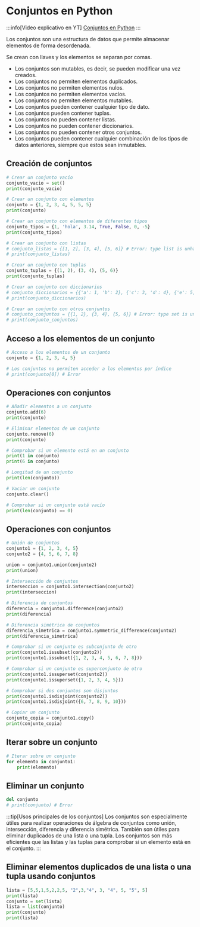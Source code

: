 # Conjuntos en Python

:::info[Video explicativo en YT]
[Conjuntos en Python](https://youtu.be/87XHKqJk5YU?si=WNW9dYb5NnPxUmd1)
:::

Los conjuntos son una estructura de datos que permite almacenar elementos de forma desordenada.

Se crean con llaves y los elementos se separan por comas.

- Los conjuntos son mutables, es decir, se pueden modificar una vez creados.
- Los conjuntos no permiten elementos duplicados.
- Los conjuntos no permiten elementos nulos.
- Los conjuntos no permiten elementos vacíos.
- Los conjuntos no permiten elementos mutables.
- Los conjuntos pueden contener cualquier tipo de dato.
- Los conjuntos pueden contener tuplas.
- Los conjuntos no pueden contener listas.
- Los conjuntos no pueden contener diccionarios.
- Los conjuntos no pueden contener otros conjuntos.
- Los conjuntos pueden contener cualquier combinación de los tipos de datos anteriores, siempre que estos sean inmutables.

## Creación de conjuntos

```python
# Crear un conjunto vacío
conjunto_vacio = set()
print(conjunto_vacio)

# Crear un conjunto con elementos
conjunto = {1, 2, 3, 4, 5, 5, 5}
print(conjunto)

# Crear un conjunto con elementos de diferentes tipos
conjunto_tipos = {1, 'hola', 3.14, True, False, 0, -5}
print(conjunto_tipos)

# Crear un conjunto con listas
# conjunto_listas = {[1, 2], [3, 4], [5, 6]} # Error: type list is unhashable
# print(conjunto_listas)

# Crear un conjunto con tuplas
conjunto_tuplas = {(1, 2), (3, 4), (5, 6)}
print(conjunto_tuplas)

# Crear un conjunto con diccionarios
# conjunto_diccionarios = {{'a': 1, 'b': 2}, {'c': 3, 'd': 4}, {'e': 5, 'f': 6}} # Error: type dict is unhashable
# print(conjunto_diccionarios)

# Crear un conjunto con otros conjuntos
# conjunto_conjuntos = {{1, 2}, {3, 4}, {5, 6}} # Error: type set is unhashable
# print(conjunto_conjuntos)
```

## Acceso a los elementos de un conjunto

```python
# Acceso a los elementos de un conjunto
conjunto = {1, 2, 3, 4, 5}

# Los conjuntos no permiten acceder a los elementos por índice
# print(conjunto[0]) # Error
```	

## Operaciones con conjuntos

```python
# Añadir elementos a un conjunto
conjunto.add(6)
print(conjunto)

# Eliminar elementos de un conjunto
conjunto.remove(6)
print(conjunto)

# Comprobar si un elemento está en un conjunto
print(1 in conjunto)
print(6 in conjunto)

# Longitud de un conjunto
print(len(conjunto))

# Vaciar un conjunto
conjunto.clear()

# Comprobar si un conjunto está vacío
print(len(conjunto) == 0)
```

## Operaciones con conjuntos

```python
# Unión de conjuntos
conjunto1 = {1, 2, 3, 4, 5}
conjunto2 = {4, 5, 6, 7, 8}

union = conjunto1.union(conjunto2)
print(union)

# Intersección de conjuntos
interseccion = conjunto1.intersection(conjunto2)
print(interseccion)

# Diferencia de conjuntos
diferencia = conjunto1.difference(conjunto2)
print(diferencia)

# Diferencia simétrica de conjuntos
diferencia_simetrica = conjunto1.symmetric_difference(conjunto2)
print(diferencia_simetrica)

# Comprobar si un conjunto es subconjunto de otro
print(conjunto1.issubset(conjunto2))
print(conjunto1.issubset({1, 2, 3, 4, 5, 6, 7, 8}))

# Comprobar si un conjunto es superconjunto de otro
print(conjunto1.issuperset(conjunto2))
print(conjunto1.issuperset({1, 2, 3, 4, 5}))

# Comprobar si dos conjuntos son disjuntos
print(conjunto1.isdisjoint(conjunto2))
print(conjunto1.isdisjoint({6, 7, 8, 9, 10}))

# Copiar un conjunto
conjunto_copia = conjunto1.copy()
print(conjunto_copia)
```

## Iterar sobre un conjunto

```python
# Iterar sobre un conjunto
for elemento in conjunto1:
    print(elemento)
```

## Eliminar un conjunto
```python	
del conjunto
# print(conjunto) # Error
```
:::tip[Usos principales de los conjuntos]
Los conjuntos son especialmente útiles para realizar operaciones de álgebra de conjuntos como unión, intersección, diferencia y diferencia simétrica.
También son útiles para eliminar duplicados de una lista o una tupla.
Los conjuntos son más eficientes que las listas y las tuplas para comprobar si un elemento está en el conjunto.
:::

## Eliminar elementos duplicados de una lista o una tupla usando conjuntos
```python
lista = [5,5,1,5,2,2,5, "2",3,"4", 3, "4", 5, "5", 5]
print(lista)
conjunto = set(lista)
lista = list(conjunto)
print(conjunto)
print(lista)
```